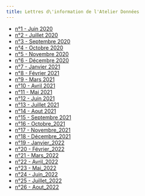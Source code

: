```yaml
---
title: Lettres d\'information de l'Atelier Données
--- 
```





- [n°1 - Juin 2020](/lettres/01-Juin_2020.md)
- [n°2 - Juillet 2020](/lettres/02-Juillet_2020.md)
- [n°3 - Septembre 2020](/lettres/03-Septembre_2020.md)
- [n°4 - Octobre 2020](/lettres/04-Octobre_2020.md)
- [n°5 - Novembre 2020](/lettres/05-Novembre_2020.md)
- [n°6 - Décembre 2020](/lettres/06-Décembre_2020.md)
- [n°7 - Janvier 2021](/lettres/07-Janvier_2021.md)
- [n°8 - Février 2021](/lettres/08-Février_2021.md)
- [n°9 - Mars 2021](/lettres/09-Mars_2021.md)
- [n°10 - Avril 2021](/lettres/10-Avril_2021.md)
- [n°11 - Mai 2021](/lettres/11-Mai_2021.md)
- [n°12 - Juin 2021](/lettres/12-Juin_2021.md)
- [n°13 - Juillet 2021](/lettres/13-Juillet_2021.md)
- [n°14 - Aout 2021](/lettres/14-Aout_2021.md)
- [n°15 - Septembre 2021](/lettres/15-Septembre_2021.md)
- [n°16 - Octobre_2021](/lettres/16-Octobre_2021.md) 
- [n°17 - Novembre_2021](/lettres/17-Novembre_2021.md)
- [n°18 - Décembre_2021](/lettres/18-Decembre_2021.md) 
- [n°19 - Janvier_2022](/lettres/19-Janvier_2022.md)
- [n°20 - Février_2022](/lettres/20-Février_2022.md) 
- [n°21 - Mars_2022](/lettres/21-Mars_2022.md)
- [n°22 - Avril_2022](/lettres/22-Avril_2022.md) 
- [n°23 - Mai_2022](/lettres/23-Mai_2022.md)
- [n°24 - Juin_2022](/lettres/24-Juin_2022.md)
- [n°25 - Juillet_2022](/lettres/25-Juillet_2022.md)
- [n°26 - Aout_2022](/lettres/26-Aout_2022.md)
